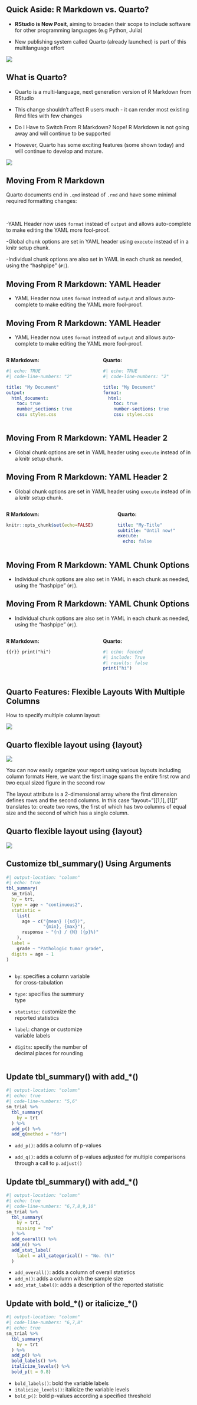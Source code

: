 
## Quick Aside: R Markdown vs. Quarto?

- **RStudio is Now Posit**, aiming to broaden their scope to include software for other programming languages (e.g Python, Julia)

-   New publishing system called Quarto (already launched) is part of this multilanguage effort

![](images/rstudio-posit.png)

## What is Quarto?

::: incremental
-   [Quarto]{.emphasized} is a multi-language, next generation version of R Markdown from RStudio

-   [This change shouldn't affect R users much]{.emphasized} - it can render most existing Rmd files with few changes

-  Do I Have to Switch From R Markdown? [Nope!]{.emphasized} R Markdown is not going away and will continue to be supported

- However, Quarto has some exciting features (some shown today) and will continue to develop and mature.

![](images/rmd-quarto.png){fig-align="center"}


:::


## Moving From R Markdown

::: incremental

Quarto documents end in `.qmd` instead of `.rmd` and have some minimal required formatting changes:

<br>

\-[YAML Header]{.emphasized} now uses `format` instead of `output` and allows auto-complete to make editing the YAML more fool-proof.

\-[Global chunk options]{.emphasized} are set in YAML header using `execute` instead of in a knitr setup chunk.

\-[Individual chunk options]{.emphasized} are also set in YAML in each chunk as needed, using the "hashpipe" (`#|`).
:::






## Moving From R Markdown: YAML Header

- [YAML Header]{.emphasized} now uses `format` instead of `output` and allows auto-complete to make editing the YAML more fool-proof.

## Moving From R Markdown: YAML Header

- [YAML Header]{.emphasized} now uses `format` instead of `output` and allows auto-complete to make editing the YAML more fool-proof.


:::: columns
::: column

**R Markdown:**

```yaml
#| echo: TRUE
#| code-line-numbers: "2"

title: "My Document"
output:
  html_document:
    toc: true
    number_sections: true
    css: styles.css
```
:::

::: column

**Quarto:**

```yaml
#| echo: TRUE
#| code-line-numbers: "2"

title: "My Document"
format:
  html:
    toc: true
    number-sections: true
    css: styles.css
```
:::

::::


## Moving From R Markdown: YAML Header 2


- [Global chunk options]{.emphasized} are set in YAML header using `execute` instead of in a knitr setup chunk.

## Moving From R Markdown: YAML Header 2


- [Global chunk options]{.emphasized} are set in YAML header using `execute` instead of in a knitr setup chunk.

::: columns
::: column
**R Markdown:**

```r
knitr::opts_chunk$set(echo=FALSE)
```
:::

::: column
**Quarto:**

``` yaml
title: "My-Title"
subtitle: "Until now!"
execute:
  echo: false
```
:::
:::

## Moving From R Markdown: YAML Chunk Options


- [Individual chunk options]{.emphasized} are also set in YAML in each chunk as needed, using the "hashpipe" (`#|`).


## Moving From R Markdown: YAML Chunk Options


- [Individual chunk options]{.emphasized} are also set in YAML in each chunk as needed, using the "hashpipe" (`#|`).

::: columns
::: column

**R Markdown:**

```{{r}}
print("hi")
```

:::

::: column
**Quarto:**

```r
#| echo: fenced
#| include: True
#| results: false
print("hi")
```
:::
:::



## Quarto Features: Flexible Layouts With Multiple Columns

How to specify multiple column layout: 

![](images/multiple.columns.png)

## Quarto flexible layout using {layout}

![](images/quarto3.png)

::: notes
You can now easily organize your report using various layouts including column formats Here, we want the first image spans the entire first row and two equal sized figure in the second row

The layout attribute is a 2-dimensional array where the first dimension defines rows and the second columns. In this case "layout="\[\[1,1\], \[1\]\]" translates to: create two rows, the first of which has two columns of equal size and the second of which has a single column.
:::


## Quarto flexible layout using {layout}

![](images/Elephant.png)

## Customize tbl_summary() Using Arguments

```r
#| output-location: "column"
#| echo: true
tbl_summary(
  sm_trial,
  by = trt,
  type = age ~ "continuous2",
  statistic = 
    list(
      age ~ c("{mean} ({sd})", 
              "{min}, {max}"), 
      response ~ "{n} / {N} ({p}%)"
    ),
  label = 
    grade ~ "Pathologic tumor grade",
  digits = age ~ 1
)
```

::: small
::: columns
::: {.column width="50%"}
-   `by`: specifies a column variable for cross-tabulation

-   `type`: specifies the summary type

-   `statistic`: customize the reported statistics

-   `label`: change or customize variable labels

-   `digits`: specify the number of decimal places for rounding
:::

::: {.column width="50%"}
:::
:::
:::



## Update tbl_summary() with add\_\*()

```r
#| output-location: "column"
#| echo: true
#| code-line-numbers: "5,6"
sm_trial %>%
  tbl_summary(
    by = trt
  ) %>% 
  add_p() %>% 
  add_q(method = "fdr")
```

-   `add_p()`: adds a column of p-values

-   `add_q()`: adds a column of p-values adjusted for multiple comparisons through a call to `p.adjust()`

## Update tbl_summary() with add\_\*()

```r
#| output-location: "column"
#| echo: true
#| code-line-numbers: "6,7,8,9,10"
sm_trial %>%
  tbl_summary(
    by = trt,
    missing = "no"
  ) %>% 
  add_overall() %>% 
  add_n() %>% 
  add_stat_label(
    label = all_categorical() ~ "No. (%)"
  ) 
```

-   `add_overall()`: adds a column of overall statistics
-   `add_n()`: adds a column with the sample size
-   `add_stat_label()`: adds a description of the reported statistic

## Update with bold\_\*() or italicize\_\*()

```r
#| output-location: "column"
#| code-line-numbers: "6,7,8"
#| echo: true
sm_trial %>%
  tbl_summary(
    by = trt
  ) %>%
  add_p() %>% 
  bold_labels() %>% 
  italicize_levels() %>% 
  bold_p(t = 0.8)
```

-   `bold_labels()`: bold the variable labels
-   `italicize_levels()`: italicize the variable levels
-   `bold_p()`: bold p-values according a specified threshold

